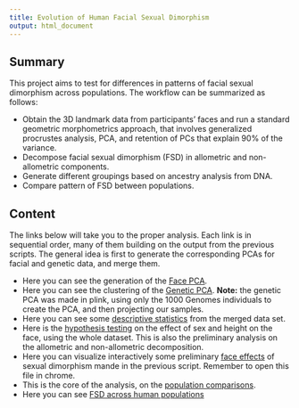 ```yaml
---
title: Evolution of Human Facial Sexual Dimorphism
output: html_document
---
```


## Summary

This project aims to test for differences in patterns of facial sexual dimorphism across populations.
The workflow can be summarized as follows:

- Obtain the 3D landmark data from participants' faces and run a standard geometric morphometrics approach, that involves generalized procrustes analysis, PCA, and retention of PCs that explain 90% of the variance.
- Decompose facial sexual dimorphism (FSD) in allometric and non-allometric components.
- Generate different groupings based on ancestry analysis from DNA.
- Compare pattern of FSD between populations.

## Content

The links below will take you to the proper analysis.
Each link is in sequential order, many of them building on the output from the previous scripts.
The general idea is first to generate the corresponding PCAs for facial and genetic data, and merge them.

- Here you can see the generation of the [Face PCA](Code/2017-11-FacePCA.html). 
- Here you can see the clustering of the [Genetic PCA](Code/2018-03-GeneticPCA.html). 
**Note:** the genetic PCA was made in plink, using only the 1000 Genomes individuals to create the PCA, and then projecting our samples.
- Here you can see some [descriptive statistics](Code/2017-07-DescriptiveStats.html) from the merged data set.
- Here is the [hypothesis testing](Code/2017-07-HTesting.html) on the effect of sex and height on the face, using the whole dataset.
This is also the preliminary analysis on the allometric and non-allometric decomposition.
- Here you can visualize interactively some preliminary [face effects](Code/2017-07-FaceEffects.html) of sexual dimorphism mande in the previous script. 
Remember to open this file in chrome.
- This is the core of the analysis, on the [population comparisons](Code/2017-08-PopComparison.html). 
- Here you can see [FSD across human populations](Code/2018-03-FacePopEffects.html) 